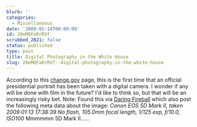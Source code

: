```yaml
---
blurb: ''
categories:
  - Miscellaneous
date: '2009-01-14T00:00:00'
id: 20eMQFaRrRUf
scrubbed_2021: false
status: published
type: post
title: Digital Photography in the White House
slug: 20eMQFaRrRUf--digital-photography-in-the-white-house
---
```


According to this
[change.gov](http://change.gov/newsroom/entry/new_official_portrait_released/)
page, this is the first time that an official presidential portrait
has been taken with a digital camera. I wonder if any will be done
with film in the future? I'd like to think so, but that will be an
increasingly risky bet. Note: Found this via
[Daring Fireball](http://daringfireball.net/) which also post the
following meta data about the image:
*Canon EOS 5D Mark II, taken 2009:01:13 17:38:39 No flash, 105.0mm focal length, 1/125 exp, f/10.0, ISO100*
Mmmmmm 5D Mark II......
